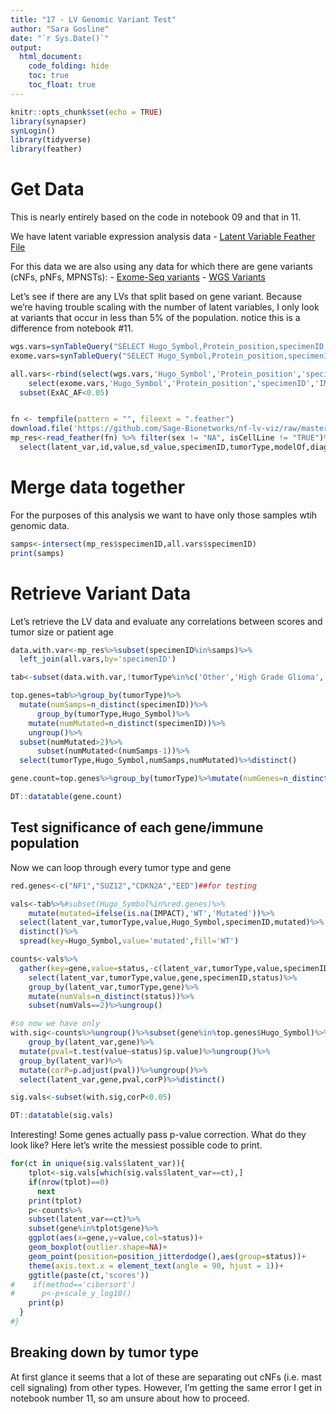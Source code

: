 ```yaml
---
title: "17 - LV Genomic Variant Test"
author: "Sara Gosline"
date: "`r Sys.Date()`"
output:
  html_document:
    code_folding: hide
    toc: true
    toc_float: true
---
```



```r
knitr::opts_chunk$set(echo = TRUE)
library(synapser)
synLogin()
library(tidyverse)
library(feather)
```

# Get Data

This is nearly entirely based on the code in notebook 09 and that in 11. 

We have latent variable expression analysis data
- [Latent Variable Feather File](https://www.synapse.org/#!Synapse:syn21046991/tables/)

For this data we are also using any data for which there are gene variants (cNFs, pNFs, MPNSTs):
- [Exome-Seq variants](https://www.synapse.org/#!Synapse:syn20554939/tables/)
- [WGS Variants](https://www.synapse.org/#!Synapse:syn20551862/tables/) 

Let's see if there are any LVs that split based on gene variant. Because we're having trouble scaling with the number of latent variables, I only look at variants that occur in less than 5% of the population. notice this is a difference from notebook #11.

```r
wgs.vars=synTableQuery("SELECT Hugo_Symbol,Protein_position,specimenID,IMPACT,FILTER,ExAC_AF FROM syn20551862")$asDataFrame()
exome.vars=synTableQuery("SELECT Hugo_Symbol,Protein_position,specimenID,IMPACT,FILTER,ExAC_AF FROM syn20554939")$asDataFrame()

all.vars<-rbind(select(wgs.vars,'Hugo_Symbol','Protein_position','specimenID','IMPACT','ExAC_AF'),
    select(exome.vars,'Hugo_Symbol','Protein_position','specimenID','IMPACT','ExAC_AF'))%>%
  subset(ExAC_AF<0.05)


fn <- tempfile(pattern = "", fileext = ".feather")
download.file('https://github.com/Sage-Bionetworks/nf-lv-viz/raw/master/data/filt_nf_mp_res.feather', destfile = fn)
mp_res<-read_feather(fn) %>% filter(sex != "NA", isCellLine != "TRUE")%>%
  select(latent_var,id,value,sd_value,specimenID,tumorType,modelOf,diagnosis)

```

# Merge data together
For the purposes of this analysis we want to have only those samples wtih genomic data.

```r
samps<-intersect(mp_res$specimenID,all.vars$specimenID)
print(samps)

```

# Retrieve Variant Data

Let's retrieve the LV data and evaluate any correlations between scores and tumor size or patient age
```r
data.with.var<-mp_res%>%subset(specimenID%in%samps)%>%
  left_join(all.vars,by='specimenID')

tab<-subset(data.with.var,!tumorType%in%c('Other','High Grade Glioma','Low Grade Glioma'))

top.genes=tab%>%group_by(tumorType)%>%
  mutate(numSamps=n_distinct(specimenID))%>%
      group_by(tumorType,Hugo_Symbol)%>%
    mutate(numMutated=n_distinct(specimenID))%>%
    ungroup()%>%
  subset(numMutated>2)%>%
      subset(numMutated<(numSamps-1))%>%
  select(tumorType,Hugo_Symbol,numSamps,numMutated)%>%distinct()

gene.count=top.genes%>%group_by(tumorType)%>%mutate(numGenes=n_distinct(Hugo_Symbol))%>%select(tumorType,numGenes)%>%distinct()

DT::datatable(gene.count)

```
## Test significance of each gene/immune population

Now we can loop through every tumor type and gene

```r
red.genes<-c("NF1","SUZ12","CDKN2A","EED")##for testing

vals<-tab%>%#subset(Hugo_Symbol%in%red.genes)%>%
    mutate(mutated=ifelse(is.na(IMPACT),'WT','Mutated'))%>%
  select(latent_var,tumorType,value,Hugo_Symbol,specimenID,mutated)%>%
  distinct()%>%
  spread(key=Hugo_Symbol,value='mutated',fill='WT')

counts<-vals%>%
  gather(key=gene,value=status,-c(latent_var,tumorType,value,specimenID))%>% 
    select(latent_var,tumorType,value,gene,specimenID,status)%>%
    group_by(latent_var,tumorType,gene)%>%
    mutate(numVals=n_distinct(status))%>%
    subset(numVals==2)%>%ungroup()

#so now we have only 
with.sig<-counts%>%ungroup()%>%subset(gene%in%top.genes$Hugo_Symbol)%>%
    group_by(latent_var,gene)%>%
  mutate(pval=t.test(value~status)$p.value)%>%ungroup()%>%
  group_by(latent_var)%>%
  mutate(corP=p.adjust(pval))%>%ungroup()%>%
  select(latent_var,gene,pval,corP)%>%distinct()

sig.vals<-subset(with.sig,corP<0.05)

DT::datatable(sig.vals)

```

Interesting! Some genes actually pass p-value correction. What do they look like? Here let's write the messiest possible code to print.

```r

for(ct in unique(sig.vals$latent_var)){
    tplot<-sig.vals[which(sig.vals$latent_var==ct),]
    if(nrow(tplot)==0)
      next
    print(tplot)
    p<-counts%>%
    subset(latent_var==ct)%>%
    subset(gene%in%tplot$gene)%>%
    ggplot(aes(x=gene,y=value,col=status))+
    geom_boxplot(outlier.shape=NA)+
    geom_point(position=position_jitterdodge(),aes(group=status))+
    theme(axis.text.x = element_text(angle = 90, hjust = 1))+
    ggtitle(paste(ct,'scores'))
#    if(method=='cibersort')
#      p<-p+scale_y_log10()
    print(p)
  }
#}


```



## Breaking down by tumor type
At first glance it seems that a lot of these are separating out cNFs (i.e. mast cell signaling) from other types. However, I'm getting the same error I get in notebook number 11, so am unsure about how to proceed. 

